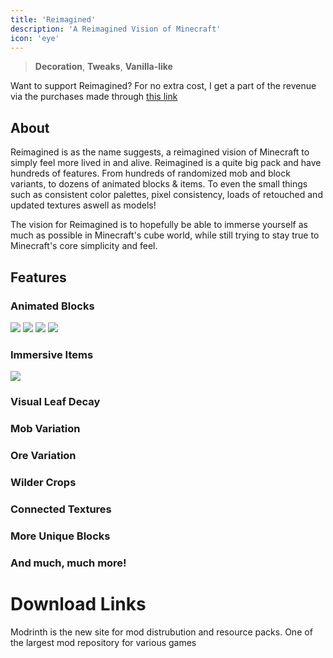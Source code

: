 ---
title: 'Reimagined'
description: 'A Reimagined Vision of Minecraft'
icon: 'eye'
---

> <Icon icon="house" iconType="regular" /> **Decoration**, <Icon icon="pen-to-square" iconType="solid" /> **Tweaks**, <Icon icon="ice-cream" iconType="regular" /> **Vanilla-like**

Want to support Reimagined? For no extra cost, I get a part of the revenue via the purchases made through [this link](https://partners.shockbyte.com/reimagined)

## About

Reimagined is as the name suggests, a reimagined vision of Minecraft to simply feel more lived in and alive. Reimagined is a quite big pack and have hundreds of features. From hundreds of randomized mob and block variants, to dozens of animated blocks & items. To even the small things such as consistent color palettes, pixel consistency, loads of retouched and updated textures aswell as models!

The vision for Reimagined is to hopefully be able to immerse yourself as much as possible in Minecraft's cube world, while still trying to stay true to Minecraft's core simplicity and feel.

## Features
### Animated Blocks
<img NoZoom src="https://wsrv.nl/?url=https%3A%2F%2Fi.gyazo.com%2F27cc52f1bf0229a9d339ba2768fb8e41.gif&n=-1"/>
<img NoZoom src="https://wsrv.nl/?url=https%3A%2F%2Fi.gyazo.com%2Fcba47ac1a188b9d862e0c65ffc1b9ab3.gif&n=-1"/>
<img NoZoom src="https://wsrv.nl/?url=https%3A%2F%2Fi.gyazo.com%2Fc3b3a3970256a3fe47622f0a8a367b7e.gif&n=-1"/>
<img NoZoom src="https://wsrv.nl/?url=https%3A%2F%2Fi.gyazo.com%2F781b17b6572c0d8bbf8e5a831186cdd1.gif&n=-1"/>

### Immersive Items
<img NoZoom src="https://wsrv.nl/?url=https%3A%2F%2Fi.gyazo.com%2F48c7bf52e3e799f594b9286eaaaf1f19.gif&n=-1"/>

### Visual Leaf Decay
### Mob Variation
### Ore Variation
### Wilder Crops
### Connected Textures
### More Unique Blocks
### And much, much more!

# Download Links

<CardGroup cols={2}>
  <Card 
    title="Modrinth Download Link"
    icon= "download"
    href="https://modrinth.com/resourcepack/reimagined"
  >
    Modrinth is the new site for mod distrubution and resource packs.
  </Card>
  <Card
    title="Curseforge Download Link"
    icon="download"
    href="https://www.curseforge.com/minecraft/texture-packs/minecraft-reimagined"
  >
    One of the largest mod repository for various games
  </Card>
</CardGroup>